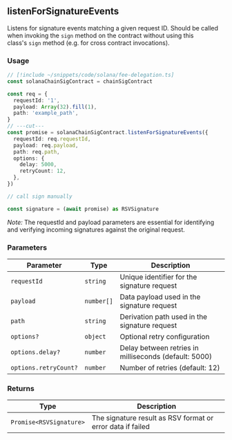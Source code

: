 ## listenForSignatureEvents

Listens for signature events matching a given request ID. Should be called when invoking the `sign` method on the contract without using this class's `sign` method (e.g. for cross contract invocations).

### Usage

```ts twoslash
// [!include ~/snippets/code/solana/fee-delegation.ts]
const solanaChainSigContract = chainSigContract

const req = {
  requestId: '1',
  payload: Array(32).fill(1),
  path: 'example_path',
}
// ---cut---
const promise = solanaChainSigContract.listenForSignatureEvents({
  requestId: req.requestId,
  payload: req.payload,
  path: req.path,
  options: {
    delay: 5000,
    retryCount: 12,
  },
})

// call sign manually

const signature = (await promise) as RSVSignature
```

_Note:_ The requestId and payload parameters are essential for identifying and verifying incoming signatures against the original request.

### Parameters

| Parameter             | Type       | Description                                           |
| --------------------- | ---------- | ----------------------------------------------------- |
| `requestId`           | `string`   | Unique identifier for the signature request           |
| `payload`             | `number[]` | Data payload used in the signature request            |
| `path`                | `string`   | Derivation path used in the signature request         |
| `options?`            | `object`   | Optional retry configuration                          |
| `options.delay?`      | `number`   | Delay between retries in milliseconds (default: 5000) |
| `options.retryCount?` | `number`   | Number of retries (default: 12)                       |

### Returns

| Type                    | Description                                                |
| ----------------------- | ---------------------------------------------------------- |
| `Promise<RSVSignature>` | The signature result as RSV format or error data if failed |
